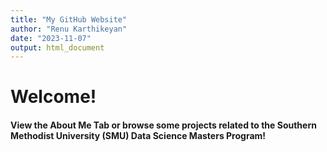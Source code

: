 ```yaml
---
title: "My GitHub Website"
author: "Renu Karthikeyan"
date: "2023-11-07"
output: html_document
---
```


# Welcome!

####  View the About Me Tab or browse some projects related to the Southern Methodist University (SMU) Data Science Masters Program!

